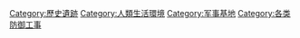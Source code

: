 [[Category:歷史遺跡|Category:歷史遺跡]]
[[Category:人類生活環境|Category:人類生活環境]]
[[Category:军事基地|Category:军事基地]]
[[Category:各类防御工事|Category:各类防御工事]]